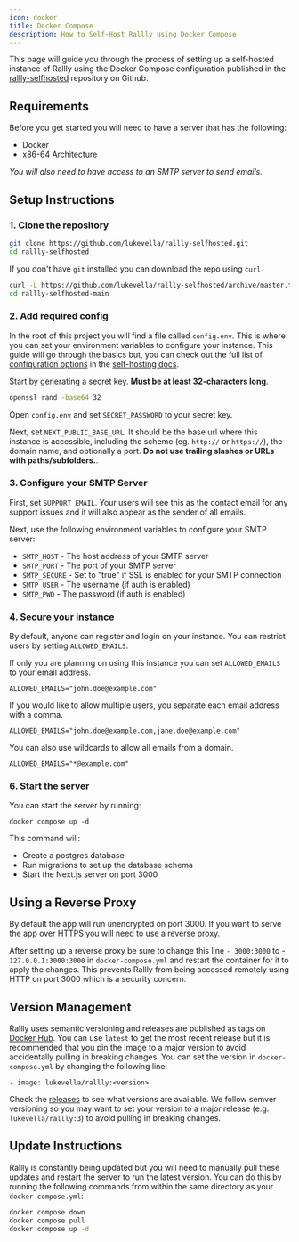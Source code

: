 ```yaml
---
icon: docker
title: Docker Compose
description: How to Self-Host Rallly using Docker Compose
---
```


This page will guide you through the process of setting up a self-hosted instance of Rallly using the Docker Compose configuration published in the [rallly-selfhosted](https://github.com/lukevella/rallly-selfhosted) repository on Github.

## Requirements

Before you get started you will need to have a server that has the following:

- Docker
- x86-64 Architecture

_You will also need to have access to an SMTP server to send emails._

## Setup Instructions

### 1. Clone the repository

```sh
git clone https://github.com/lukevella/rallly-selfhosted.git
cd rallly-selfhosted
```

If you don't have `git` installed you can download the repo using `curl`

```sh
curl -L https://github.com/lukevella/rallly-selfhosted/archive/master.tar.gz | tar -xz
cd rallly-selfhosted-main
```

### 2. Add required config

In the root of this project you will find a file called `config.env`.
This is where you can set your environment variables to configure your instance.
This guide will go through the basics but, you can check out the full list of [configuration options](/self-hosting/configuration-options) in the [self-hosting docs](https://support.rallly.co/self-hosting).

Start by generating a secret key. **Must be at least 32-characters long**.

```sh
openssl rand -base64 32
```

Open `config.env` and set `SECRET_PASSWORD` to your secret key.

Next, set `NEXT_PUBLIC_BASE_URL`. It should be the base url where this instance is accessible, including the scheme (eg. `http://` or `https://`), the domain name, and optionally a port. **Do not use trailing slashes or URLs with paths/subfolders.**.

### 3. Configure your SMTP Server

First, set `SUPPORT_EMAIL`. Your users will see this as the contact email for any support issues and it will also appear as the sender of all emails.

Next, use the following environment variables to configure your SMTP server:

- `SMTP_HOST` - The host address of your SMTP server
- `SMTP_PORT` - The port of your SMTP server
- `SMTP_SECURE` - Set to "true" if SSL is enabled for your SMTP connection
- `SMTP_USER` - The username (if auth is enabled)
- `SMTP_PWD` - The password (if auth is enabled)

### 4. Secure your instance

By default, anyone can register and login on your instance.
You can restrict users by setting `ALLOWED_EMAILS`.

If only you are planning on using this instance you can set `ALLOWED_EMAILS` to your email address.

```
ALLOWED_EMAILS="john.doe@example.com"
```

If you would like to allow multiple users, you separate each email address with a comma.

```
ALLOWED_EMAILS="john.doe@example.com,jane.doe@example.com"
```

You can also use wildcards to allow all emails from a domain.

```
ALLOWED_EMAILS="*@example.com"
```

### 6. Start the server

You can start the server by running:

```
docker compose up -d
```

This command will:

- Create a postgres database
- Run migrations to set up the database schema
- Start the Next.js server on port 3000

## Using a Reverse Proxy

By default the app will run unencrypted on port 3000. If you want to serve the app over HTTPS you will need to use a reverse proxy.

After setting up a reverse proxy be sure to change this line `- 3000:3000` to - `127.0.0.1:3000:3000` in `docker-compose.yml` and restart the container for it to apply the changes. This prevents Rallly from being accessed remotely using HTTP on port 3000 which is a security concern.

## Version Management

Rallly uses semantic versioning and releases are published as tags on [Docker Hub](https://hub.docker.com/r/lukevella/rallly).
You can use `latest` to get the most recent release but it is recommended that you pin the image to a major version to avoid accidentally pulling in breaking changes.
You can set the version in `docker-compose.yml` by changing the following line:

```
- image: lukevella/rallly:<version>
```

Check the [releases](https://github.com/lukevella/rallly/releases) to see what versions are available.
We follow semver versioning so you may want to set your version to a major release (e.g. `lukevella/rallly:3`) to avoid pulling in breaking changes.

## Update Instructions

Rallly is constantly being updated but you will need to manually pull these updates and restart the server to run the latest version. You can do this by running the following commands from within the same directory as your `docker-compose.yml`:

```sh
docker compose down
docker compose pull
docker compose up -d
```
